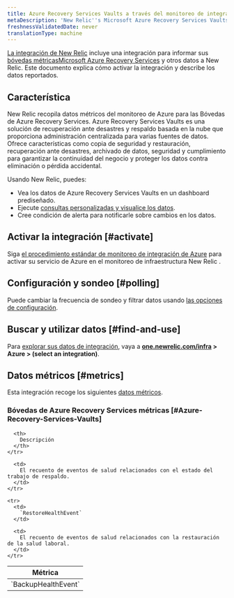 ```yaml
---
title: Azure Recovery Services Vaults a través del monitoreo de integración de Azure
metaDescription: 'New Relic''s Microsoft Azure Recovery Services Vaults integration: what data it reports and how to enable it.'
freshnessValidatedDate: never
translationType: machine
---
```


[La integración de New Relic](/docs/infrastructure/introduction-infra-monitoring) incluye una integración para informar sus [bóvedas métricasMicrosoft Azure Recovery Services](https://learn.microsoft.com/en-us/azure/backup/backup-azure-recovery-services-vault-overview/) y otros datos a New Relic. Este documento explica cómo activar la integración y describe los datos reportados.

## Característica

New Relic recopila datos métricos del monitoreo de Azure para las Bóvedas de Azure Recovery Services. Azure Recovery Services Vaults es una solución de recuperación ante desastres y respaldo basada en la nube que proporciona administración centralizada para varias fuentes de datos. Ofrece características como copia de seguridad y restauración, recuperación ante desastres, archivado de datos, seguridad y cumplimiento para garantizar la continuidad del negocio y proteger los datos contra eliminación o pérdida accidental.

Usando New Relic, puedes:

* Vea los datos de Azure Recovery Services Vaults en un dashboard prediseñado.
* Ejecute [consultas personalizadas y visualice los datos](/docs/infrastructure/integrations-getting-started/getting-started/use-integration-data-new-relic-insights).
* Cree condición de alerta para notificarle sobre cambios en los datos.

## Activar la integración [#activate]

Siga [el procedimiento estándar de monitoreo de integración de Azure](/docs/infrastructure/microsoft-azure-integrations/azure-integrations-list/azure-monitor) para activar su servicio de Azure en el monitoreo de infraestructura New Relic .

## Configuración y sondeo [#polling]

Puede cambiar la frecuencia de sondeo y filtrar datos usando [las opciones de configuración](/docs/infrastructure/microsoft-azure-integrations/azure-integrations-list/azure-monitor/#settings).

## Buscar y utilizar datos [#find-and-use]

Para [explorar sus datos de integración](/docs/infrastructure/integrations/find-use-infrastructure-integration-data), vaya a <DNT>**[one.newrelic.com/infra](https://one.newrelic.com/infra) &gt; Azure &gt; (select an integration)**</DNT>.

## Datos métricos [#metrics]

Esta integración recoge los siguientes [datos métricos](/docs/infrastructure/integrations-getting-started/getting-started/understand-integration-data-data-types#metric).

### Bóvedas de Azure Recovery Services métricas [#Azure-Recovery-Services-Vaults]

<table>
  <thead>
    <tr>
      <th style={{ width: "300px" }}>
        Métrica
      </th>

      <th>
        Descripción
      </th>
    </tr>
  </thead>

  <tbody>
    <tr>
      <td>
        `BackupHealthEvent`
      </td>

      <td>
        El recuento de eventos de salud relacionados con el estado del trabajo de respaldo.
      </td>
    </tr>

    <tr>
      <td>
        `RestoreHealthEvent`
      </td>

      <td>
        El recuento de eventos de salud relacionados con la restauración de la salud laboral.
      </td>
    </tr>
  </tbody>
</table>